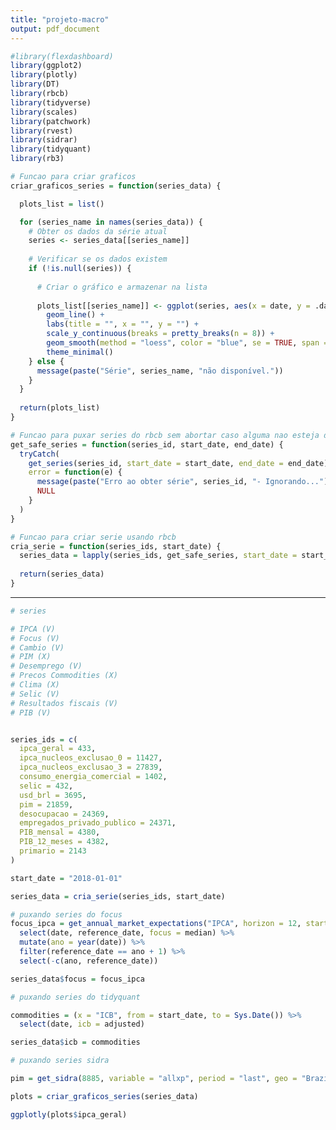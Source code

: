 ---
title: "projeto-macro"
output: pdf_document
---

```{r setup, include=FALSE}
#library(flexdashboard)
library(ggplot2)
library(plotly)
library(DT)
library(rbcb)
library(tidyverse)
library(scales)
library(patchwork)
library(rvest)
library(sidrar)
library(tidyquant)
library(rb3)
```

``` {r}
# Funcao para criar graficos
criar_graficos_series = function(series_data) {

  plots_list = list()

  for (series_name in names(series_data)) {
    # Obter os dados da série atual
    series <- series_data[[series_name]]
  
    # Verificar se os dados existem
    if (!is.null(series)) {
    
      # Criar o gráfico e armazenar na lista
    
      plots_list[[series_name]] <- ggplot(series, aes(x = date, y = .data[[names(series_data[[series_name]][2])]])) +
        geom_line() +
        labs(title = "", x = "", y = "") +
        scale_y_continuous(breaks = pretty_breaks(n = 8)) +
        geom_smooth(method = "loess", color = "blue", se = TRUE, span = 0.5) +
        theme_minimal()
    } else {
      message(paste("Série", series_name, "não disponível."))
    }
  }
  
  return(plots_list)
}
```

``` {r}
# Funcao para puxar series do rbcb sem abortar caso alguma nao esteja disponivel
get_safe_series = function(series_id, start_date, end_date) {
  tryCatch(
    get_series(series_id, start_date = start_date, end_date = end_date),
    error = function(e) {
      message(paste("Erro ao obter série", series_id, "- Ignorando..."))
      NULL
    }
  )
}
```

``` {r}
# Funcao para criar serie usando rbcb
cria_serie = function(series_ids, start_date) {
  series_data = lapply(series_ids, get_safe_series, start_date = start_date, end_date = Sys.Date())
  
  return(series_data)
}
```

------------------------------------------------------------------------

``` {r}
# series

# IPCA (V)
# Focus (V)
# Cambio (V)
# PIM (X)
# Desemprego (V)
# Precos Commodities (X)
# Clima (X)
# Selic (V)
# Resultados fiscais (V)
# PIB (V)


series_ids = c(
  ipca_geral = 433,
  ipca_nucleos_exclusao_0 = 11427,
  ipca_nucleos_exclusao_3 = 27839,
  consumo_energia_comercial = 1402,
  selic = 432,
  usd_brl = 3695,
  pim = 21859,
  desocupacao = 24369,
  empregados_privado_publico = 24371,
  PIB_mensal = 4380,
  PIB_12_meses = 4382,
  primario = 2143
)

start_date = "2018-01-01"

series_data = cria_serie(series_ids, start_date)
```

``` {r}
# puxando series do focus
focus_ipca = get_annual_market_expectations("IPCA", horizon = 12, start_date = start_date) %>% 
  select(date, reference_date, focus = median) %>% 
  mutate(ano = year(date)) %>% 
  filter(reference_date == ano + 1) %>% 
  select(-c(ano, reference_date))

series_data$focus = focus_ipca
```

``` {r}
# puxando series do tidyquant

commodities = (x = "ICB", from = start_date, to = Sys.Date()) %>% 
  select(date, icb = adjusted)

series_data$icb = commodities
```

``` {r}
# puxando series sidra

pim = get_sidra(8885, variable = "allxp", period = "last", geo = "Brazil")
```

``` {r}
plots = criar_graficos_series(series_data)
```

``` {r message=FALSE}
ggplotly(plots$ipca_geral)
```
